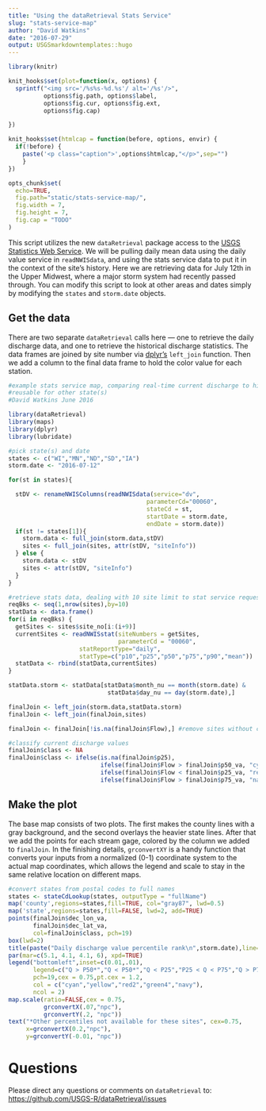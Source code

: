 ```yaml
---
title: "Using the dataRetrieval Stats Service"
slug: "stats-service-map"
author: "David Watkins"
date: "2016-07-29"
output: USGSmarkdowntemplates::hugo
---
```

```r
library(knitr)

knit_hooks$set(plot=function(x, options) {
  sprintf("<img src='/%s%s-%d.%s'/ alt='/%s'/>",
          options$fig.path, options$label,
          options$fig.cur, options$fig.ext,
          options$fig.cap)

})

knit_hooks$set(htmlcap = function(before, options, envir) {
  if(!before) {
    paste('<p class="caption">',options$htmlcap,"</p>",sep="")
    }
})

opts_chunk$set(
  echo=TRUE,
  fig.path="static/stats-service-map/",
  fig.width = 7,
  fig.height = 7,
  fig.cap = "TODO"
)
```

This script utilizes the new `dataRetrieval` package access to the [USGS Statistics Web Service](http://waterservices.usgs.gov/rest/Statistics-Service.html).  We will be pulling daily mean data using the daily value service in `readNWISdata`, and using the stats service data to put it in the context of the site's history.  Here we are retrieving data for July 12th in the Upper Midwest, where a major storm system had recently passed through. You can modify this script to look at other areas and dates simply by modifying the `states` and `storm.date` objects.

## Get the data

There are two separate `dataRetrieval` calls here — one to retrieve the daily discharge data, and one to retrieve the historical discharge statistics.  The data frames are joined by site number via [dplyr's](https://cran.rstudio.com/web/packages/dplyr/vignettes/introduction.html) `left_join` function.  Then we add a column to the final data frame to hold the color value for each station.    
  
```r
#example stats service map, comparing real-time current discharge to history for each site
#reusable for other state(s)
#David Watkins June 2016

library(dataRetrieval)
library(maps)
library(dplyr)
library(lubridate)

#pick state(s) and date
states <- c("WI","MN","ND","SD","IA")
storm.date <- "2016-07-12"

for(st in states){

  stDV <- renameNWISColumns(readNWISdata(service="dv",
                                       parameterCd="00060",
                                       stateCd = st,
                                       startDate = storm.date,
                                       endDate = storm.date))
  if(st != states[1]){
    storm.data <- full_join(storm.data,stDV)
    sites <- full_join(sites, attr(stDV, "siteInfo"))
  } else {
    storm.data <- stDV
    sites <- attr(stDV, "siteInfo")
  }
}

#retrieve stats data, dealing with 10 site limit to stat service requests
reqBks <- seq(1,nrow(sites),by=10)
statData <- data.frame()
for(i in reqBks) {
  getSites <- sites$site_no[i:(i+9)]
  currentSites <- readNWISstat(siteNumbers = getSites,
                               parameterCd = "00060", 
                    statReportType="daily",
                    statType=c("p10","p25","p50","p75","p90","mean"))
  statData <- rbind(statData,currentSites)
}

statData.storm <- statData[statData$month_nu == month(storm.date) & 
                            statData$day_nu == day(storm.date),]

finalJoin <- left_join(storm.data,statData.storm)
finalJoin <- left_join(finalJoin,sites)

finalJoin <- finalJoin[!is.na(finalJoin$Flow),] #remove sites without current data

#classify current discharge values
finalJoin$class <- NA
finalJoin$class <- ifelse(is.na(finalJoin$p25), 
                          ifelse(finalJoin$Flow > finalJoin$p50_va, "cyan","yellow"),
                          ifelse(finalJoin$Flow < finalJoin$p25_va, "red2",
                          ifelse(finalJoin$Flow > finalJoin$p75_va, "navy","green4")))
```

## Make the plot
The base map consists of two plots.  The first makes the county lines with a gray background, and the second overlays the heavier state lines.  After that we add the points for each stream gage, colored by the column we added to `finalJoin`.  In the finishing details, `grconvertXY` is a handy function that converts your inputs from a normalized (0-1) coordinate system to the actual map coordinates, which allows the legend and scale to stay in the same relative location on different maps. 

```r
#convert states from postal codes to full names
states <- stateCdLookup(states, outputType = "fullName")
map('county',regions=states,fill=TRUE, col="gray87", lwd=0.5)
map('state',regions=states,fill=FALSE, lwd=2, add=TRUE)
points(finalJoin$dec_lon_va,
       finalJoin$dec_lat_va,
       col=finalJoin$class, pch=19)
box(lwd=2)
title(paste("Daily discharge value percentile rank\n",storm.date),line=1)
par(mar=c(5.1, 4.1, 4.1, 6), xpd=TRUE)
legend("bottomleft",inset=c(0.01,.01),
       legend=c("Q > P50*","Q < P50*","Q < P25","P25 < Q < P75","Q > P75"),
       pch=19,cex = 0.75,pt.cex = 1.2,
       col = c("cyan","yellow","red2","green4","navy"),
       ncol = 2)
map.scale(ratio=FALSE,cex = 0.75,
          grconvertX(.07,"npc"), 
          grconvertY(.2, "npc"))
text("*Other percentiles not available for these sites", cex=0.75,
     x=grconvertX(0.2,"npc"), 
     y=grconvertY(-0.01, "npc"))
```

# Questions

Please direct any questions or comments on `dataRetrieval` to:
[https://github.com/USGS-R/dataRetrieval/issues](https://github.com/USGS-R/dataRetrieval/issues)